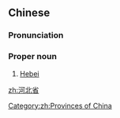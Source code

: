==Chinese==
{{rfd|SOP|lang=zh}}
{{zh-forms|type=21}}

===Pronunciation===
{{zh-pron
|m=Héběishěng
|c=ho4 bak1 saang2
|mn=Hô-pak-séng
|cat=propn
}}

===Proper noun===
{{zh-proper noun}}

# [[Hebei]]

[[zh:河北省]]

[[Category:zh:Provinces of China]]